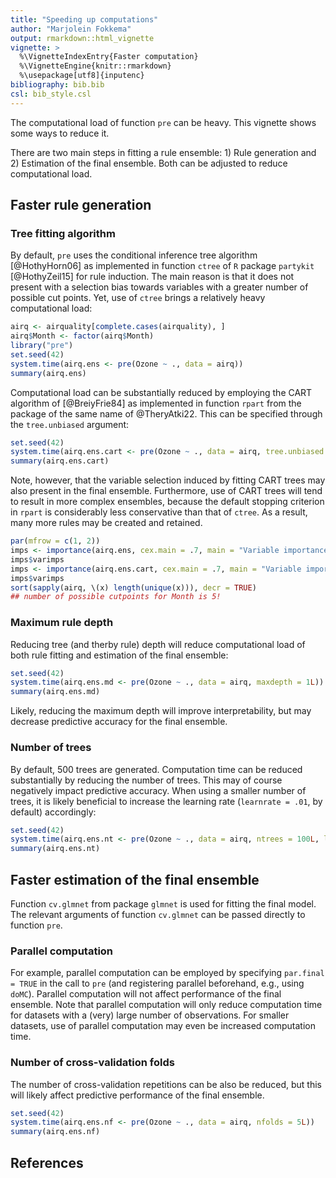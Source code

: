 ```yaml
---
title: "Speeding up computations"
author: "Marjolein Fokkema"
output: rmarkdown::html_vignette
vignette: >
  %\VignetteIndexEntry{Faster computation}
  %\VignetteEngine{knitr::rmarkdown}
  %\usepackage[utf8]{inputenc}
bibliography: bib.bib
csl: bib_style.csl
---
```


The computational load of function `pre` can be heavy. This vignette shows some ways to reduce it. 

There are two main steps in fitting a rule ensemble: 1) Rule generation and 2) Estimation of the final ensemble. Both can be adjusted to reduce computational load. 


## Faster rule generation

### Tree fitting algorithm

By default, `pre` uses the conditional inference tree algorithm [@HothyHorn06] as implemented in function `ctree` of `R` package `partykit` [@HothyZeil15] for rule induction. The main reason is that it does not present with a selection bias towards variables with a greater number of possible cut points. Yet, use of `ctree` brings a relatively heavy computational load:

```r
airq <- airquality[complete.cases(airquality), ]
airq$Month <- factor(airq$Month)
library("pre")
set.seed(42)
system.time(airq.ens <- pre(Ozone ~ ., data = airq))
summary(airq.ens)
```
Computational load can be substantially reduced by employing the CART algorithm of [@BreiyFrie84] as implemented in function `rpart` from the package of the same name of @TheryAtki22. This can be specified through the `tree.unbiased` argument:

```r
set.seed(42)
system.time(airq.ens.cart <- pre(Ozone ~ ., data = airq, tree.unbiased = FALSE))
summary(airq.ens.cart)
```
Note, however, that the variable selection induced by fitting CART trees may also present in the final ensemble. Furthermore, use of CART trees will tend to result in more complex ensembles, because the default stopping criterion in `rpart` is considerably less conservative than that of `ctree`. As a result, many more rules may be created and retained.

```r
par(mfrow = c(1, 2))
imps <- importance(airq.ens, cex.main = .7, main = "Variable importances (ctree)")
imps$varimps
imps <- importance(airq.ens.cart, cex.main = .7, main = "Variable importances (CART)")
imps$varimps
sort(sapply(airq, \(x) length(unique(x))), decr = TRUE)
## number of possible cutpoints for Month is 5!
```



### Maximum rule depth

Reducing tree (and therby rule) depth will reduce computational load of both rule fitting and estimation of the final ensemble: 

```r
set.seed(42)
system.time(airq.ens.md <- pre(Ozone ~ ., data = airq, maxdepth = 1L))
summary(airq.ens.md)
```
Likely, reducing the maximum depth will improve interpretability, but may decrease predictive accuracy for the final ensemble.


### Number of trees

By default, 500 trees are generated. Computation time can be reduced substantially by reducing the number of trees. This may of course negatively impact predictive accuracy. When using a smaller number of trees, it is likely beneficial to increase the learning rate (`learnrate = .01`, by default) accordingly: 

```r
set.seed(42)
system.time(airq.ens.nt <- pre(Ozone ~ ., data = airq, ntrees = 100L, learnrate = .05))
summary(airq.ens.nt)
```

## Faster estimation of the final ensemble

Function `cv.glmnet` from package `glmnet` is used for fitting the final model. The relevant arguments of function `cv.glmnet` can be passed directly to function `pre`.


### Parallel computation

For example, parallel computation can be employed by specifying `par.final = TRUE` in the call to `pre` (and registering parallel beforehand, e.g., using `doMC`). Parallel computation will not affect performance of the final ensemble. Note that parallel computation will only reduce computation time for datasets with a (very) large number of observations. For smaller datasets, use of parallel computation may even be increased computation time. 



### Number of cross-validation folds

The number of cross-validation repetitions can be also be reduced, but this will likely affect predictive performance of the final ensemble.

```r
set.seed(42)
system.time(airq.ens.nf <- pre(Ozone ~ ., data = airq, nfolds = 5L))
summary(airq.ens.nf)
```
## References